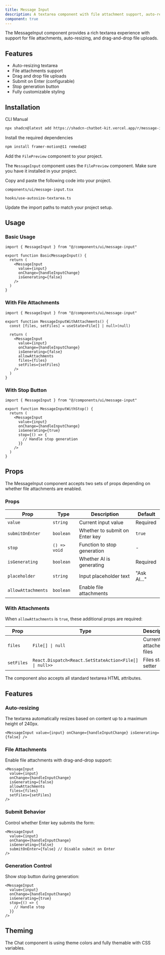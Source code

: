 ```yaml
---
title: Message Input
description: A textarea component with file attachment support, auto-resizing, and drag-and-drop capabilities.
component: true
---
```


<ComponentPreview
  name="message-input-demo"
  title="MessageInput"
  description="A message input with file attachments support."
/>

The MessageInput component provides a rich textarea experience with support for file attachments, auto-resizing, and drag-and-drop file uploads.

## Features

- Auto-resizing textarea
- File attachments support
- Drag and drop file uploads
- Submit on Enter (configurable)
- Stop generation button
- Fully customizable styling

## Installation

<Tabs defaultValue="cli">

<TabsList>
  <TabsTrigger value="cli">CLI</TabsTrigger>
  <TabsTrigger value="manual">Manual</TabsTrigger>
</TabsList>

<TabsContent value="cli">

```bash
npx shadcn@latest add https://shadcn-chatbot-kit.vercel.app/r/message-input.json
```

</TabsContent>

<TabsContent value="manual">

<Steps>

<Step>Install the required dependencies</Step>

```bash
npm install framer-motion@11 remeda@2
```

<Step>Add the `FilePreview` component to your project.</Step>

The `MessageInput` component uses the `FilePreview` component. Make sure you have it installed in your project.

<Step>Copy and paste the following code into your project.</Step>

`components/ui/message-input.tsx`

<ComponentSource name="message-input" />

`hooks/use-autosize-textarea.ts`

<Step>Update the import paths to match your project setup.</Step>

</Steps>

</TabsContent>

</Tabs>

## Usage

### Basic Usage

```tsx
import { MessageInput } from "@/components/ui/message-input"

export function BasicMessageInput() {
  return (
    <MessageInput
      value={input}
      onChange={handleInputChange}
      isGenerating={false}
    />
  )
}
```

### With File Attachments

```tsx
import { MessageInput } from "@/components/ui/message-input"

export function MessageInputWithAttachments() {
  const [files, setFiles] = useState<File[] | null>(null)

  return (
    <MessageInput
      value={input}
      onChange={handleInputChange}
      isGenerating={false}
      allowAttachments
      files={files}
      setFiles={setFiles}
    />
  )
}
```

### With Stop Button

```tsx
import { MessageInput } from "@/components/ui/message-input"

export function MessageInputWithStop() {
  return (
    <MessageInput
      value={input}
      onChange={handleInputChange}
      isGenerating={true}
      stop={() => {
        // Handle stop generation
      }}
    />
  )
}
```

## Props

The MessageInput component accepts two sets of props depending on whether file attachments are enabled.

### Props

| Prop               | Type         | Description                    | Default     |
| ------------------ | ------------ | ------------------------------ | ----------- |
| `value`            | `string`     | Current input value            | Required    |
| `submitOnEnter`    | `boolean`    | Whether to submit on Enter key | `true`      |
| `stop`             | `() => void` | Function to stop generation    | -           |
| `isGenerating`     | `boolean`    | Whether AI is generating       | Required    |
| `placeholder`      | `string`     | Input placeholder text         | "Ask AI..." |
| `allowAttachments` | `boolean`    | Enable file attachments        |

### With Attachments

When `allowAttachments` is `true`, these additional props are required:

| Prop       | Type                                                   | Description              |
| ---------- | ------------------------------------------------------ | ------------------------ |
| `files`    | `File[] \| null`                                       | Currently attached files |
| `setFiles` | `React.Dispatch<React.SetStateAction<File[] \| null>>` | Files state setter       |

The component also accepts all standard textarea HTML attributes.

## Features

### Auto-resizing

The textarea automatically resizes based on content up to a maximum height of 240px.

```tsx
<MessageInput value={input} onChange={handleInputChange} isGenerating={false} />
```

### File Attachments

Enable file attachments with drag-and-drop support:

```tsx
<MessageInput
  value={input}
  onChange={handleInputChange}
  isGenerating={false}
  allowAttachments
  files={files}
  setFiles={setFiles}
/>
```

### Submit Behavior

Control whether Enter key submits the form:

```tsx
<MessageInput
  value={input}
  onChange={handleInputChange}
  isGenerating={false}
  submitOnEnter={false} // Disable submit on Enter
/>
```

### Generation Control

Show stop button during generation:

```tsx
<MessageInput
  value={input}
  onChange={handleInputChange}
  isGenerating={true}
  stop={() => {
    // Handle stop
  }}
/>
```

## Theming

The Chat component is using theme colors and fully themable with CSS variables.
